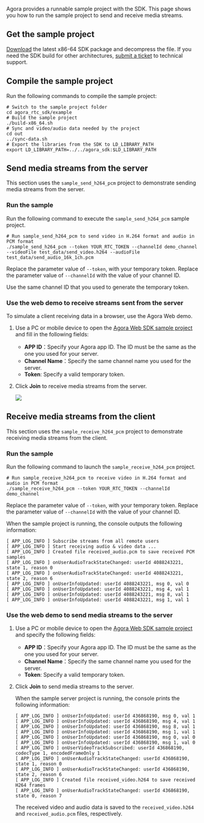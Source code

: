 <PlatformWrapper platform="linux-cpp">

Agora provides a runnable sample project with the <Vpd k="NAME" /> SDK. This page shows you how to run the sample project to send and receive media streams.

## Get the sample project

[Download](/sdks) the latest x86-64 SDK package and decompress the file. If you need the SDK build for other architectures, [submit a ticket](https://agora-ticket.agora.io/) to technical support.

## Compile the sample project

Run the following commands to compile the sample project:

```shell
# Switch to the sample project folder
cd agora_rtc_sdk/example
# Build the sample project
./build-x86_64.sh
# Sync and video/audio data needed by the project
cd out
../sync-data.sh
# Export the libraries from the SDK to LD_LIBRARY_PATH
export LD_LIBRARY_PATH=../../agora_sdk:$LD_LIBRARY_PATH
```

## Send media streams from the server

This section uses the `sample_send_h264_pcm` project to demonstrate sending media streams from the server.

### Run the sample

Run the following command to execute the `sample_send_h264_pcm` sample project. 

```shell
# Run sample_send_h264_pcm to send video in H.264 format and audio in PCM format
./sample_send_h264_pcm --token YOUR_RTC_TOKEN --channelId demo_channel --videoFile test_data/send_video.h264 --audioFile test_data/send_audio_16k_1ch.pcm
```

Replace the parameter value of `--token`, with your <Vg k="VSDK" /> temporary token. Replace the parameter value of `--channelId` with the value of your <Vg k="VSDK" /> channel ID. 

<Admonition type="info">
Use the same <Vg k="VSDK" /> channel ID that you used to generate the temporary token.
</Admonition>

### Use the web demo to receive streams sent from the server

To simulate a client receiving data in a browser, use the Agora Web demo.

1. Use a PC or mobile device to open the [Agora <Vg k="VSDK" /> Web SDK sample project](https://webdemo.agora.io/basicVideoCall/index.html) and fill in the following fields:

    - **APP ID**：Specify your Agora app ID. The ID must be the same as the one you used for your server.
    - **Channel Name**：Specify the same channel name you used for the server.
    - **Token**: Specify a valid <Vg k="VSDK" /> temporary token.

2. Click **Join** to receive media streams from the server.

    ![](https://web-cdn.agora.io/docs-files/1650527522676)

## Receive media streams from the client

This section  uses the `sample_receive_h264_pcm` project to demonstrate receiving media streams from the client.

### Run the sample

Run the following command to launch the `sample_receive_h264_pcm` project. 

```shell
# Run sample_receive_h264_pcm to receive video in H.264 format and audio in PCM format
./sample_receive_h264_pcm --token YOUR_RTC_TOKEN --channelId demo_channel
```

Replace the parameter value of `--token`, with your <Vg k="VSDK" /> temporary token. Replace the parameter value of `--channelId` with the value of your <Vg k="VSDK" /> channel ID. 

When the sample project is running, the console outputs the following information:

```text
[ APP_LOG_INFO ] Subscribe streams from all remote users
[ APP_LOG_INFO ] Start receiving audio & video data ...
[ APP_LOG_INFO ] Created file received_audio.pcm to save received PCM samples
[ APP_LOG_INFO ] onUserAudioTrackStateChanged: userId 4088243221, state 1, reason 0
[ APP_LOG_INFO ] onUserAudioTrackStateChanged: userId 4088243221, state 2, reason 6
[ APP_LOG_INFO ] onUserInfoUpdated: userId 4088243221, msg 0, val 0
[ APP_LOG_INFO ] onUserInfoUpdated: userId 4088243221, msg 4, val 1
[ APP_LOG_INFO ] onUserInfoUpdated: userId 4088243221, msg 8, val 1
[ APP_LOG_INFO ] onUserInfoUpdated: userId 4088243221, msg 1, val 1
```

### Use the web demo to send media streams to the server

1. Use a PC or mobile device to open the [Agora <Vg k="VSDK" /> Web SDK sample project](https://webdemo.agora.io/basicVideoCall/index.html) and specify the following fields:

    - **APP ID**：Specify your Agora app ID. The ID must be the same as the one you used for your server.
    - **Channel Name**：Specify the same channel name you used for the server.
    - **Token**: Specify a valid <Vg k="VSDK" /> temporary token.

2. Click **Join** to send media streams to the server.

    When the sample server project is running, the console prints the following information:

    ```text
    [ APP_LOG_INFO ] onUserInfoUpdated: userId 436868190, msg 0, val 1
    [ APP_LOG_INFO ] onUserInfoUpdated: userId 436868190, msg 4, val 1
    [ APP_LOG_INFO ] onUserInfoUpdated: userId 436868190, msg 8, val 1
    [ APP_LOG_INFO ] onUserInfoUpdated: userId 436868190, msg 1, val 1
    [ APP_LOG_INFO ] onUserInfoUpdated: userId 436868190, msg 0, val 0
    [ APP_LOG_INFO ] onUserInfoUpdated: userId 436868190, msg 1, val 0
    [ APP_LOG_INFO ] onUserVideoTrackSubscribed: userId 436868190, codecType 1, encodedFrameOnly 1
    [ APP_LOG_INFO ] onUserAudioTrackStateChanged: userId 436868190, state 1, reason 0
    [ APP_LOG_INFO ] onUserAudioTrackStateChanged: userId 436868190, state 2, reason 6
    [ APP_LOG_INFO ] Created file received_video.h264 to save received H264 frames
    [ APP_LOG_INFO ] onUserAudioTrackStateChanged: userId 436868190, state 0, reason 7
    ```

    The received video and audio data is saved to the `received_video.h264` and `received_audio.pcm` files, respectively.

</PlatformWrapper>